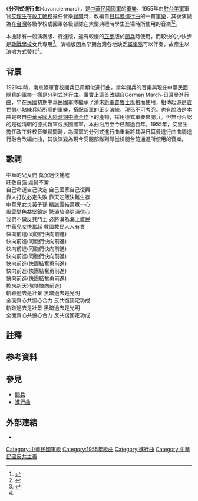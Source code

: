 {{Infobox Anthem
| title         = 《分列式進行曲》
| image         = Flag_of_the_Republic_of_China.svg
| caption       = 
| prefix        = 軍樂
| country       = {{flag|ROC}}
| sound =<!--（avanciermars）Marchas Militares de Taiwan (Republic of China).wav-->
| sound_title =<!--分列式進行曲（演奏版）-->
}}

《'''分列式進行曲'''》（avanciermars），是[[中華民國國軍|中華民國國軍]]的[[軍樂|軍樂]]。1955年由[[駐台美軍|駐台美軍]]軍官[[艾理生_(美國軍樂家)|艾理生]]在[[政工幹校|政工幹校]]擔任音樂[[顧問|顧問]]時，改編自[[日耳曼進行曲|日耳曼進行曲]]的一首[[軍樂|軍樂]]，其後演變為在[[台灣|台灣]]各級學校或國軍各級部隊在大型典禮時學生進場時所使用的音樂<ref name=周世文>{{cite web|author1=周世文|title=國軍一九五○年後音樂發展史概述|url=http://ndltd.ncl.edu.tw/cgi-bin/gs32/gsweb.cgi?o=dnclcdr&s=id=%22093SCU05248027%22.&searchmode=basic|publisher=[[東吳大學|東吳大學]]音樂學系|accessdate=2015-05-13|date=2005-05-30|archive-date=2019-11-29|archive-url=https://web.archive.org/web/20191129042100/https://ndltd.ncl.edu.tw/cgi-bin/gs32/gsweb.cgi?o=dnclcdr&s=id=%22093SCU05248027%22.&searchmode=basic|dead-url=no}}</ref><ref name="公視新聞">{{cite news|title=分列式進行曲由來|url=https://www.youtube.com/watch?v=ylC9xRDlCkU|accessdate=2015-05-13|agency=公視新聞|date=2011-10-10|archive-date=2020-05-02|archive-url=https://web.archive.org/web/20200502015302/https://www.youtube.com/watch?v=ylC9xRDlCkU&gl=US&hl=en|dead-url=no}}</ref>。

本曲除有一般演奏版、行進版，還有較慢的[[正步|正步]]版於[[閱兵|閱兵]]時使用，而較快的小快步是[[政戰學校|政戰學校]]女兵專用<ref>{{cite web|author1=林哲群|title=女中豪傑 永遠的花木蘭|url=http://www.fhk.ndu.edu.tw/mediafile/833005/fdownload/151/415/2012-3-8-9-50-51-415-nf1.pdf|publisher=[[政治作戰學院|政治作戰學院]]院慶特刊|accessdate=2015-05-13|date=2012-01-06|archive-date=2019-10-18|archive-url=https://web.archive.org/web/20191018183215/https://www.fhk.ndu.edu.tw/mediafile/833005/fdownload/151/415/2012-3-8-9-50-51-415-nf1.pdf|dead-url=no}}</ref>。演唱版因為早期台灣各地缺乏[[軍樂隊|軍樂隊]]可以伴奏，故產生以演唱方式替代<ref name="公視新聞" />。

== 背景 ==
1929年時，南京陸軍官校閱兵已用類似進行曲，當年閱兵的音樂與現在中華民國閱兵的軍樂一樣是分列式進行曲。事實上這首改編自German March-日耳曼進行曲{{notetag|日耳曼進行曲很有可能是一首朝會入場、歡迎儀式或典禮場合的一首吹奏樂曲，有很多的快慢節奏曲目組成。由於年代過於久遠，現今可能已經失傳。}}，早在民國初期中華民國軍隊繼承了清末[[新軍|新軍]][[普魯士|普魯士]]風格而使用，相傳起源是[[袁世凱|袁世凱]][[小站練兵|小站練兵]]時所用的軍樂，搭配新軍的正步演練，現已不可考究。也有說法是本曲是來自[[中華民國大陸時期|中華民國大陸時期]][[中德合作|中德合作]]下的產物，採用德式軍樂來閱兵。但無可否認的是從清朝的德式新軍或民國國軍，本曲沿用至今已超過百年。1955年，艾里生擔任政工幹校音樂顧問時，為國軍的分列式進行曲重新將其與日耳曼進行曲曲調進行融合改編此曲，其後演變為現今受閱部隊列隊從檢閱台前通過所使用的音樂。

== 歌詞 ==
中華的兒女們 莫沉迷快覺醒<br>
莊敬自強 處變不驚<br>
自己命運自己決定 自己國家自己復興<br>
靠人打仗必定失敗 靠天吃飯決難生存<br>
中華兒女炎黃子孫 精誠團結萬眾一心<br>
風雲變色益堅鎮定 驚濤駭浪更深信心<br>
我們不做反共鬥士 必將淪為海上難民<br>
中華兒女快奮起 救國救民人人有責<br>

快向前進(同胞們快向前進)<br>
快向前進(同胞們快向前進)<br>
快向前進(同胞們快向前進)<br>
快向前進(同胞們快向前進)<br>

快向前進(快團結奮勇前進)<br>
快向前進(快團結奮勇前進)<br>
快向前進(快團結奮勇前進)<br>
換來新天地(快快向前進)<br>

軌跡過去是壯景 黑暗過去是光明<br>
全面齊心共協心合力 反共復國定功成<br>
軌跡過去是壯景 黑暗過去是光明<br>
全面齊心共協心合力 反共復國定功成<br>

== 註釋 ==
{{notefoot}}

== 参考資料 ==
{{reflist}}

== 參見 ==
* [[閱兵|閱兵]]
* [[進行曲|進行曲]]

== 外部連結 ==
* {{youtube|M7jBR4TWQwA|m=12|s=2|日耳曼進行曲}}

[[Category:中華民國軍歌|Category:中華民國軍歌]]
[[Category:1955年歌曲|Category:1955年歌曲]]
[[Category:進行曲|Category:進行曲]]
[[Category:中華民國反共主義|Category:中華民國反共主義]]
